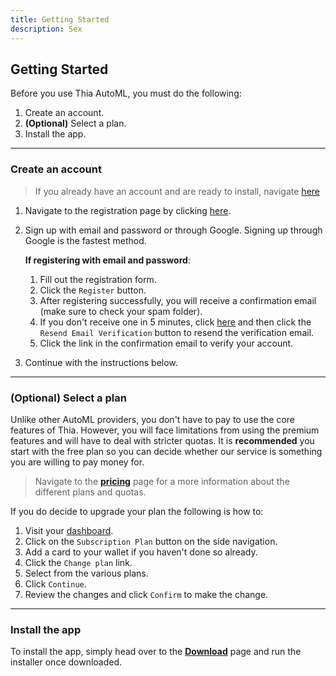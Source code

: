 ```yaml
---
title: Getting Started
description: Sex
---
```


## Getting Started

Before you use Thia AutoML, you must do the following:

1. Create an account.
2. **(Optional)** Select a plan.
3. Install the app.

---

### Create an account

> If you already have an account and are ready to install, navigate [here][1]

1. Navigate to the registration page by clicking <a href="/../register" target="_blank" title="Register">here</a>.
2. Sign up with email and password or through Google. Signing up through Google is the fastest method.

    **If registering with email and password**:

    1. Fill out the registration form.
    2. Click the `Register` button.
    3. After registering successfully, you will receive a confirmation email (make sure to check your spam folder).
    4. If you don't receive one in 5 minutes, click <a href="/../register" target="_blank" title="Register">here</a> and
       then click the `Resend Email Verification` button to resend the verification email.
    5. Click the link in the confirmation email to verify your account.

3. Continue with the instructions below.

---

### (Optional) Select a plan

Unlike other AutoML providers, you don't have to pay to use the core features of Thia. However, you will face limitations
from using the premium features and will have to deal with stricter quotas. It is **recommended** you start with the
free plan so you can decide whether our service is something you are willing to pay money for.

> Navigate to the [**pricing**][2] page for a more information about the different plans and quotas.

If you do decide to upgrade your plan the following is how to:

1. Visit your [dashboard][3].
2. Click on the `Subscription Plan` button on the side navigation.
3. Add a card to your wallet if you haven't done so already.
4. Click the `Change plan` link.
5. Select from the various plans.
6. Click `Continue`.
7. Review the changes and click `Confirm` to make the change.

---

### Install the app

To install the app, simply head over to the [**Download**][4] page and run the installer once downloaded.

[1]: #install-the-app 'Install'
[2]: /../pricing 'Pricing Page'
[3]: /../dashboard 'Dashboard'
[4]: /../download 'Download'
